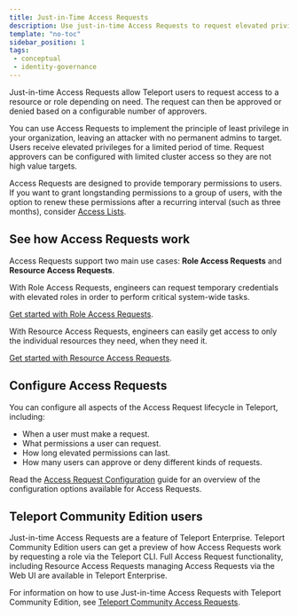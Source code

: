 ```yaml
---
title: Just-in-Time Access Requests
description: Use just-in-time Access Requests to request elevated privileges.
template: "no-toc"
sidebar_position: 1
tags:
 - conceptual
 - identity-governance
---
```


Just-in-time Access Requests allow Teleport users to request access to a
resource or role depending on need. The request can then be approved or denied
based on a configurable number of approvers.

You can use Access Requests to implement the principle of least privilege in
your organization, leaving an attacker with no permanent admins to target. Users
receive elevated privileges for a limited period of time. Request approvers can
be configured with limited cluster access so they are not high value targets.

Access Requests are designed to provide temporary permissions to users. If you
want to grant longstanding permissions to a group of users, with the option to
renew these permissions after a recurring interval (such as three months),
consider [Access Lists](../access-lists/access-lists.mdx). 

## See how Access Requests work

Access Requests support two main use cases: **Role Access Requests**
and **Resource Access Requests**.

With Role Access Requests, engineers can request temporary credentials with
elevated roles in order to perform critical system-wide tasks.

[Get started with Role Access Requests](role-requests.mdx).

With Resource Access Requests, engineers can easily get access to only the
individual resources they need, when they need it.

[Get started with Resource Access Requests](resource-requests.mdx).

## Configure Access Requests

You can configure all aspects of the Access Request lifecycle in Teleport,
including:

- When a user must make a request.
- What permissions a user can request.
- How long elevated permissions can last.
- How many users can approve or deny different kinds of requests.

Read the [Access Request
Configuration](access-request-configuration.mdx) guide for an
overview of the configuration options available for Access Requests.

## Teleport Community Edition users

Just-in-time Access Requests are a feature of Teleport Enterprise. Teleport
Community Edition users can get a preview of how Access Requests work by
requesting a role via the Teleport CLI. Full Access Request functionality,
including Resource Access Requests managing Access Requests via the Web UI are
available in Teleport Enterprise.

For information on how to use Just-in-time Access Requests with Teleport Community 
Edition, see [Teleport Community Access Requests](oss-role-requests.mdx).


